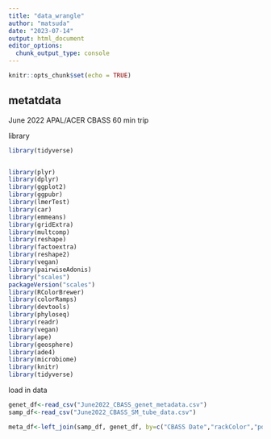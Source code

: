 ```yaml
---
title: "data_wrangle"
author: "matsuda"
date: "2023-07-14"
output: html_document
editor_options: 
  chunk_output_type: console
---
```


```r
knitr::opts_chunk$set(echo = TRUE)
```

## metatdata

June 2022 APAL/ACER CBASS 60 min trip

library
```r
library(tidyverse)


library(plyr) 
library(dplyr)
library(ggplot2)
library(ggpubr)
library(lmerTest)
library(car)
library(emmeans)
library(gridExtra)
library(multcomp)
library(reshape)
library(factoextra)
library(reshape2)
library(vegan) 
library(pairwiseAdonis)
library("scales")
packageVersion("scales")
library(RColorBrewer)
library(colorRamps)
library(devtools)
library(phyloseq)
library(readr)
library(vegan)
library(ape)
library(geosphere)
library(ade4)
library(microbiome)  
library(knitr)
library(tidyverse)
```

load in data
```r
genet_df<-read_csv("June2022_CBASS_genet_metadata.csv")
samp_df<-read_csv("June2022_CBASS_SM_tube_data.csv")

meta_df<-left_join(samp_df, genet_df, by=c("CBASS Date","rackColor","position"))




```

